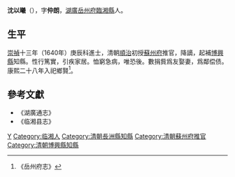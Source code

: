 '''沈以曦'''（{{bd|?||?|}}），字'''仲朗'''，[[湖廣|湖廣]][[岳州府|岳州府]][[臨湘縣|臨湘縣]]人。

== 生平 ==
[[崇禎|崇禎]]十三年（1640年）庚辰科進士，清朝[[順治|順治]]初授[[蘇州府|蘇州府]]推官，降謫，起補[[博興縣|博興縣]]知縣。性行篤實，引疾家居。恤窮急病，唯恐後。數捐貲爲友娶妻，爲鄰偿债。康熙二十八年入祀鄉賢<ref>《岳州府志》</ref>。

==參考文獻==
{{reflist}}
*《湖廣通志》
*《临湘县志》

{{start box}}
{{s-off}}
{{s-before|[[李實_(崇禎進士)|李實]]|明朝知縣}}
{{s-title|清朝長洲縣知縣|1645年－1646年}}
{{s-after|[[田本沛|田本沛]]}}
{{end box}}

{{崇禎十三年庚辰科殿試金榜}}

{{Authority control}}

{{DEFAULTSORT:Shen沈}}
[[Category:沈姓|Y]]
[[Category:临湘人|Category:临湘人]]
[[Category:清朝長洲縣知縣|Category:清朝長洲縣知縣]]
[[Category:清朝蘇州府推官|Category:清朝蘇州府推官]]
[[Category:清朝博興縣知縣|Category:清朝博興縣知縣]]